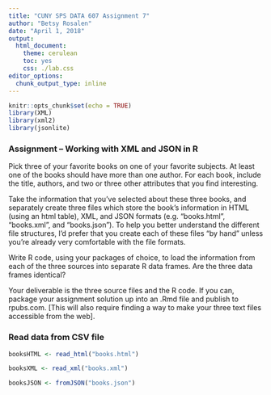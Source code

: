 ```yaml
---
title: "CUNY SPS DATA 607 Assignment 7"
author: "Betsy Rosalen"
date: "April 1, 2018"
output:
  html_document:
    theme: cerulean
    toc: yes
    css: ./lab.css
editor_options: 
  chunk_output_type: inline
---
```


```r
knitr::opts_chunk$set(echo = TRUE)
library(XML)
library(xml2)
library(jsonlite)
```

### Assignment – Working with XML and JSON in R

Pick three of your favorite books on one of your favorite subjects. At least one of the books should have more than one author. For each book, include the title, authors, and two or three other attributes that you find interesting.

Take the information that you’ve selected about these three books, and separately create three files which store the book’s information in HTML (using an html table), XML, and JSON formats (e.g. “books.html”, “books.xml”, and “books.json”). To help you better understand the different file structures, I’d prefer that you create each of these files “by hand” unless you’re already very comfortable with the file formats.

Write R code, using your packages of choice, to load the information from each of the three sources into separate R data frames. Are the three data frames identical?

Your deliverable is the three source files and the R code. If you can, package your assignment solution up into an .Rmd file and publish to rpubs.com. [This will also require finding a way to make your three text files accessible from the web].

### Read data from CSV file

```r
booksHTML <- read_html("books.html")
```


```r
booksXML <- read_xml("books.xml")
```

```r
booksJSON <- fromJSON("books.json")
```